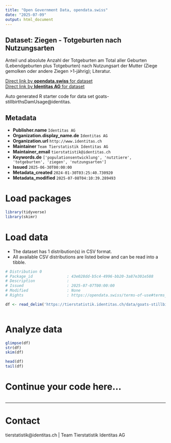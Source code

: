 ```yaml
---
title: "Open Government Data, opendata.swiss"
date: "2025-07-09"
output: html_document
---
```


## Dataset: Ziegen - Totgeburten nach Nutzungsarten

Anteil und absolute Anzahl der Totgeburten am Total aller Geburten (Lebendgeburten plus Totgeburten) nach Nutzungsart der Mutter (Ziege gemolken oder andere Ziegen >1-jährig); Literatur.

[Direct link by **opendata.swiss** for dataset](https://opendata.swiss/de/dataset/ziegen-totgeburten-nach-nutzungsarten)<br>
[Direct link by **Identitas AG** for dataset](https://tierstatistik.identitas.ch/)

Auto generated R starter code for data set goats-stillbirthsDamUsage@identitas.

## Metadata

- **Publisher.name** `Identitas AG`
- **Organization.display_name.de** `Identitas AG`
- **Organization.url** `http://www.identitas.ch`
- **Maintainer** `Team Tierstatistik Identitas AG`
- **Maintainer_email** `tierstatistik@identitas.ch`
- **Keywords.de** `['populationsentwicklung', 'nutztiere', 'totgeburten', 'ziegen', 'nutzungsarten']`
- **Issued** `2025-06-30T00:00:00`
- **Metadata_created** `2024-01-30T03:25:40.730920`
- **Metadata_modified** `2025-07-08T04:10:39.289493`


# Load packages

```r

library(tidyverse)
library(skimr)

```

# Load data

-   The dataset has 1 distribution(s) in CSV format.
-   All available CSV distributions are listed below and can be read into a tibble.

```r

# Distribution 0
# Package_id               : 43e028dd-b5c4-4996-bb20-3a87e301e588
# Description              : 
# Issued                   : 2025-07-07T00:00:00
# Modified                 : None
# Rights                   : https://opendata.swiss/terms-of-use#terms_by

df <- read_delim('https://tierstatistik.identitas.ch/data/goats-stillbirthsDamUsage.csv')



```

# Analyze data

```r

glimpse(df)
str(df)
skim(df)

head(df)
tail(df)

```

# Continue your code here...

```r

```

------------------------------------------------------------------------

# Contact

tierstatistik@identitas.ch | Team Tierstatistik Identitas AG
